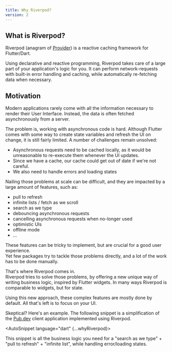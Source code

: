 ```yaml
---
title: Why Riverpod?
version: 2
---
```



## What is Riverpod?

Riverpod (anagram of [Provider](https://pub.dev/packages/provider)) is a reactive
caching framework for Flutter/Dart.

Using declarative and reactive programming, Riverpod takes care of
a large part of your application's logic for you. It can perform network-requests
with built-in error handling and caching, while automatically re-fetching
data when necessary.

## Motivation

Modern applications rarely come with all the information necessary to render
their User Interface. Instead, the data is often fetched asynchronously
from a server.

The problem is, working with asynchronous code is hard. Although Flutter comes
with some way to create state variables and refresh the UI on change, it is still
fairly limited. A number of challenges remain unsolved:

- Asynchronous requests need to be cached locally, as it would be unreasonable
  to re-execute them whenever the UI updates.
- Since we have a cache, our cache could get out of date if we're not careful.
- We also need to handle errors and loading states

Nailing those problems at scale can be difficult, and they are impacted by a large
amount of features, such as:

- pull to refresh
- infinite lists / fetch as we scroll
- search as we type
- debouncing asynchronous requests
- cancelling asynchronous requests when no-longer used
- optimistic UIs
- offline mode
- ...

These features can be tricky to implement, but are crucial for a good user experience.  
Yet few packages try to tackle those problems directly, and a lot of the work
has to be done manually.

That's where Riverpod comes in.  
Riverpod tries to solve those problems, by offering a new unique
way of writing business logic, inspired by Flutter widgets. In
many ways Riverpod is comparable to widgets, but for state.

Using this new approach, these complex features are mostly done by default. All
that's left is to focus on your UI.

Skeptical? Here's an example. The following snippet is a simplification of the [Pub.dev](https://github.com/rrousselGit/riverpod/tree/master/examples/pub)
client application implemented using Riverpod.

<AutoSnippet language="dart" {...whyRiverpod}></AutoSnippet>

This snippet is all the business logic you need for a "search as we type" +
"pull to refresh" + "infinite list", while handling error/loading states.
